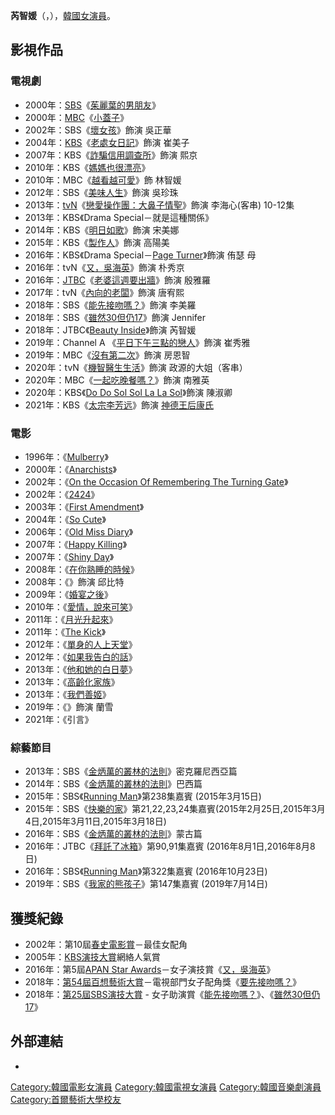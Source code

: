 {{BLP unsourced|time=2021-04-16T07:57:13+00:00}}
{{藝人
| 姓名 = 芮智媛
| 類型 = 女演員
| 圖片 = 190514_예지원.jpg
| 外文名 = 예지원
| 國籍 = {{KOR}}
| 原名 = 李宥貞（{{lang|ko|이유정}}） 
| 外文 = ko
| 羅馬拼音 = 
| 出生日期 = {{birth_date_and_age|1973|2|1}}
| 出生地 = {{KOR}}
| 語言 = [[韓語|韓語]]、[[英語|英語]]
| 教育程度 = [[首爾藝術大學|首爾藝術大學]]放送演藝學系畢業
| 出道日期 = 1996年
| 出道作 = 
| 經紀公司 = The Queen AMC
}}
'''芮智媛'''（{{lang-ko|예지원}}，{{bd|1973年|2月1日|catIdx=Y芮}}），[[韓國|韓國]][[女演員|女演員]]。

== 影視作品 ==
===電視劇===
*2000年：[[SBS_(韓國)|SBS]]《[[茱麗葉的男朋友|茱麗葉的男朋友]]》
*2000年：[[SBS_(韓國)|MBC]]《[[꼭지|小蓋子]]》
*2002年：SBS《[[壞女孩_(韓國電視劇)|壞女孩]]》飾演 吳正華
*2004年：[[韓國放送公社|KBS]]《[[老處女日記|老處女日記]]》飾演 崔美子
*2007年：KBS《[[詐騙信用調查所|詐騙信用調查所]]》飾演 熙京
*2010年：KBS《[[媽媽也很漂亮|媽媽也很漂亮]]》
*2010年：MBC《[[越看越可愛|越看越可愛]]》飾 林智媛
*2012年：SBS《[[美味人生_(韓國電視劇)|美味人生]]》飾演 吳珍珠
*2013年：[[tvN|tvN]]《[[戀愛操作團：大鼻子情聖|戀愛操作團：大鼻子情聖]]》飾演 李海心(客串) 10-12集
*2013年：KBS《Drama Special－就是這種關係》
*2014年：KBS《[[明日如歌|明日如歌]]》飾演 宋美娜
*2015年：KBS《[[製作人_(韓國電視劇)|製作人]]》飾演 高陽美
*2016年：KBS《Drama Special－[[Page_Turner|Page Turner]]》飾演 侑瑟 母	
*2016年：tvN《[[又，吳海英|又，吳海英]]》飾演 朴秀京
*2016年：[[JTBC|JTBC]]《[[老婆這週要出牆_(韓國電視劇)|老婆這週要出牆]]》飾演 殷雅羅
*2017年：tvN《[[內向的老闆|內向的老闆]]》飾演 唐宥熙
*2018年：SBS《[[能先接吻嗎？|能先接吻嗎？]]》飾演 李美羅
*2018年：SBS《[[雖然30但仍17|雖然30但仍17]]》飾演 Jennifer
*2018年：JTBC《[[Beauty_Inside_(電視劇)|Beauty Inside]]》飾演 芮智媛
*2019年：Channel A 《[[平日下午3点的恋人|平日下午三點的戀人]]》飾演 崔秀雅
*2019年：MBC《[[沒有第二次|沒有第二次]]》飾演 房恩智
*2020年：tvN《[[機智醫生生活|機智醫生生活]]》飾演 政源的大姐（客串）
*2020年：MBC《[[一起吃晚餐嗎？|一起吃晚餐嗎？]]》飾演 南雅英
*2020年：KBS《[[Do_Do_Sol_Sol_La_La_Sol|Do Do Sol Sol La La Sol]]》飾演 陳淑卿
*2021年：KBS《[[太宗李芳遠_(電視劇)|太宗李芳远]]》飾演 [[神德王后|神德王后康氏]]

===電影===
*1996年：《[[Mulberry|Mulberry]]》
*2000年：《[[Anarchists|Anarchists]]》
*2002年：《[[On_the_Occasion_Of_Remembering_The_Turning_Gate|On the Occasion Of Remembering The Turning Gate]]》
*2002年：《[[2424|2424]]》
*2003年：《[[First_Amendment|First Amendment]]》
*2004年：《[[So_Cute|So Cute]]》
*2006年：《[[Old_Miss_Diary|Old Miss Diary]]》
*2007年：《[[Happy_Killing|Happy Killing]]》
*2007年：《[[Shiny_Day|Shiny Day]]》
*2008年：《[[在你熟睡的時候|在你熟睡的時候]]》
*2008年：《{{lk|男得遇見你|소년, 소년을 만나다}}》飾演 邱比特
*2009年：《[[婚宴之後|婚宴之後]]》
*2010年：《[[愛情，說來可笑|愛情，說來可笑]]》
*2011年：《[[月光升起來|月光升起來]]》
*2011年：《[[The_Kick|The Kick]]》
*2012年：《[[單身的人上天堂|單身的人上天堂]]》
*2012年：《[[如果我告白的話|如果我告白的話]]》
*2013年：《[[他和她的白日夢|他和她的白日夢]]》
*2013年：《[[高齡化家族|高齡化家族]]》
*2013年：《[[我們善姬|我們善姬]]》
*2019年：《{{link-ko|妓院公子|기방도령}}》飾演 蘭雪
*2021年：《引言》

===綜藝節目===
*2013年：SBS《[[叢林的法則|金炳萬的叢林的法則]]》密克羅尼西亞篇
*2014年：SBS《[[叢林的法則|金炳萬的叢林的法則]]》巴西篇
*2015年：SBS《[[Running_Man|Running Man]]》第238集嘉賓 (2015年3月15日)
*2015年：SBS《[[快樂的家|快樂的家]]》第21,22,23,24集嘉賓(2015年2月25日,2015年3月4日,2015年3月11日,2015年3月18日)
*2016年：SBS《[[叢林的法則|金炳萬的叢林的法則]]》蒙古篇
*2016年：JTBC《[[拜託了冰箱|拜託了冰箱]]》第90,91集嘉賓 (2016年8月1日,2016年8月8日)
*2016年：SBS《[[Running_Man|Running Ma]]n》第322集嘉賓 (2016年10月23日)
*2019年：SBS《[[我家的熊孩子|我家的熊孩子]]》第147集嘉賓 (2019年7月14日)

==獲獎紀錄==
*2002年：第10屆[[春史電影賞|春史電影賞]]－最佳女配角
*2005年：[[KBS演技大賞|KBS演技大賞]]網絡人氣賞
*2016年：第5屆[[大田電視劇節|APAN Star Awards]]－女子演技賞《[[又，吳海英|又，吳海英]]》
*2018年：[[第54屆百想藝術大獎|第54屆百想藝術大賞]]－電視部門女子配角獎《[[要先接吻嗎？|要先接吻嗎？]]》
*2018年：[[SBS演技大赏|第25屆SBS演技大賞]] - 女子助演賞《[[要先接吻嗎？|能先接吻嗎？]]》、《[[雖然30但仍17|雖然30但仍17]]》

==外部連結==
*{{instagram|jiwonci00}}

{{春史電影賞最佳女配角}}
{{百想藝術大獎電視部門女子配角獎}}
{{normdaten}}
{{DEFAULTSORT: Ye Ji Won}}
[[Category:韓國電影女演員|Category:韓國電影女演員]]
[[Category:韓國電視女演員|Category:韓國電視女演員]]
[[Category:韓國音樂劇演員|Category:韓國音樂劇演員]]
[[Category:首爾藝術大學校友|Category:首爾藝術大學校友]]
